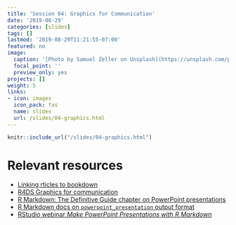 ```yaml
---
title: 'Session 04: Graphics for Communication'
date: '2019-08-29'
categories: [slides]
tags: []
lastmod: '2019-08-29T11:21:55-07:00'
featured: no
image:
  caption: '[Photo by Samuel Zeller on Unsplash](https://unsplash.com/photos/FvNp_SY4kF0)'
  focal_point: ''
  preview_only: yes
projects: []
weight: 5
links:
- icon: images
  icon_pack: fas
  name: slides
  url: /slides/04-graphics.html
---
```


```r
knitr::include_url("/slides/04-graphics.html")
```

# Relevant resources

+ [Linking rticles to bookdown](https://bookdown.org/yihui/rmarkdown/rticles-bookdown.html)
+ [R4DS Graphics for communication](https://r4ds.had.co.nz/graphics-for-communication.html)
+ [R Markdown: The Definitive Guide chapter on PowerPoint presentations](https://bookdown.org/yihui/rmarkdown/powerpoint-presentation.html)
+ [R Markdown docs on `powerpoint_presentation` output format](https://rmarkdown.rstudio.com/docs/reference/powerpoint_presentation.html)
+ [RStudio webinar _Make PowerPoint Presentations with R Markdown_ ](https://resources.rstudio.com/webinars/make-powerpoint-presentations-with-r-markdown-nathan-stephens)
